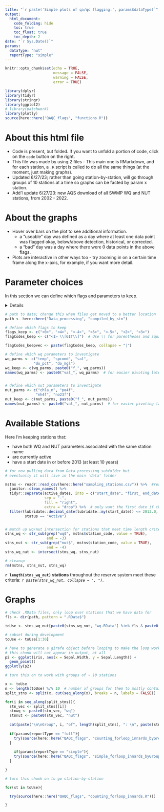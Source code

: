 ```yaml
---
title: "`r paste('Simple plots of qa/qc flagging:', params$dataType)`"
output: 
  html_document:
    code_folding: hide
    toc: true
    toc_float: true
    toc_depth: 2
date: "`r Sys.Date()`"
params:
  dataType: "nut"
  reportType: "simple"
---
```


```r
knitr::opts_chunk$set(echo = TRUE,
                      message = FALSE,
                      warning = FALSE,
                      error = TRUE)

library(dplyr)
library(tidyr)
library(stringr)
library(ggplot2)
# library(patchwork)
library(plotly)
source(here::here("QAQC_flags", "functions.R"))
```

# About this html file  

-  Code is present, but folded. If you want to unfold a portion of code, click on the `code` button on the right.  
-  This file was made by using 2 files - This main one is RMarkdown, and for each station, a `.R` script is called to do all the same things (at the moment, just making graphs).      
-  Updated 6/27/23; rather than going station-by-station, will go through groups of 10 stations at a time so graphs can be facted by param x station.  
-  Add'l update 6/27/23: new AQS download of all SWMP WQ and NUT stations, from 2002 - 2022.  


# About the graphs  

-  Hover over bars on the plot to see additional information.  
    -  a "useable" day was defined as a day where at least one data point was flagged okay, below/above detection, historical, or corrected.  
    -  a "bad" day was a day where there were 0 data points in the above flags.  
-  Plots are interactive in other ways too - try zooming in on a certain time frame along the x-axis, for example, if you want more detail.  



# Parameter choices  

In this section we can define which flags and parameters to keep.  

<details>  

Currently set to keep:  

-  Flags:  
    -  0 - accepted  
    -  4 - historical  
    -  -4 - below detection  
    -  -5 - above detection
    -  5 - corrected  
    -  <1> [GIT] - data recovered from telemetry  
    -  2 and 3; per readme in data download: "2 and 3 Flags were used in 2007 and 2008 to designate data that were outside 2 and 3 standard deviations from the historical seasonal mean. This automated check has since been discontinued and the 2 and 3 flags applied to the data during this time are being removed from the dataset as the data are authenticated."  
-  WQ Parameters:  
    -  Temp  
    -  SpCond  
    -  Sal  
    -  DO %  
    -  DO mg/L  
-  NUT Parameters:  
    -  Chl a (as `chla_n` - does this show up with other names from other reserves?)  
    -  PO4_f (f = filtered)  
    -  NH4_f
    -  NO23_f
 
    
NO2 and NO3 as separate parameters were removed 7/10/23 after discussion at the Data Analysis Team meeting on 6/30.  
    
</details>

```r
# path to data; change this when files get moved to a better location
path <- here::here("Data_processing", "compiled_by_stn")
```

```r
# define which flags to keep
flags_keep <- c("<0>", "<4>", "<-4>", "<5>", "<-5>", "<2>", "<3>")
flagCodes_keep <- c("<1> \\[GIT\\]")  # Use \\ for parentheses and square brackets.   

flagCodes_keepvec <- paste(flagCodes_keep, collapse = "|")

# define which wq parameters to investigate
wq_parms <- c("temp", "spcond", "sal",
             "do_pct", "do_mgl")
wq_keep <- c(wq_parms, paste0("f_", wq_parms))
names(wq_parms) <- paste0("val_", wq_parms)  # for easier pivoting later


# define which nut parameters to investigate
nut_parms <- c("chla_n", "po4f", 
              "nh4f", "no23f")
nut_keep <- c(nut_parms, paste0("f_", nut_parms))
names(nut_parms) <- paste0("val_", nut_parms)  # for easier pivoting later

```

# Available Stations  

Here I'm keeping stations that:  

-  have both WQ and NUT parameters associated with the same station name  
-  are currently active  
-  have a start date in or before 2013 (at least 10 years)  

```r
# for now pulling data from Data_processing subfolder but 
# eventually it will live in the main 'data' folder

mstns <- readr::read_csv(here::here("sampling_stations.csv")) %>%  #read.csv threw an error for some reason
  janitor::clean_names() %>%   
  tidyr::separate(active_dates, into = c("start_date", "first_ end_date"),
                  sep = "-",
                  fill = "right",
                  extra = "drop") %>%  # only want the first date if there are multiples
  filter(lubridate::decimal_date(lubridate::my(start_date)) <= 2013.0,
         status == "Active")


# match up wq/nut intersection for stations that meet time length criteria
stns_wq <- str_sub(grep("wq$", mstns$station_code, value = TRUE),
                   end = -3)
stns_nut <- str_sub(grep("nut$", mstns$station_code, value = TRUE),
                   end = -4)
stns_wq_nut <- intersect(stns_wq, stns_nut)

# cleanup  
rm(mstns, stns_nut, stns_wq)
```

**`r length(stns_wq_nut)` stations** throughout the reserve system meet these criteria:  *`r paste(stns_wq_nut, collapse = ", ")`*.  

# Graphs   

```r
# check .RData files, only loop over stations that we have data for
fls <- dir(path, pattern = ".RData$")

toUse <- stns_wq_nut[paste0(stns_wq_nut, "wq.RData") %in% fls & paste0(stns_wq_nut, "nut.RData") %in% fls]
```

```r
# subset during development
toUse <- toUse[1:30]
```

```r
# have to generate a girafe object before looping to make the loop work
# this chunk will not appear in output, at all
p2 <- ggplot(iris, aes(x = Sepal.Width, y = Sepal.Length)) +
  geom_point()
ggplotly(p2)
```


```r
# turn this on to work with groups of ~ 10 stations  

x <- toUse
n <- length(toUse) %/% 10  # number of groups for them to mostly contain 10 stations
split_stns <- split(x, cut(seq_along(x), breaks = n, labels = FALSE))

for(i in seq_along(split_stns)){
  stn_vec <- split_stns[[i]]
  stnwq <- paste0(stn_vec, "wq")
  stnnut <- paste0(stn_vec, "nut")
  
  cat(paste("\n\nGroup", i, "of", length(split_stns), ": \n", paste(stn_vec, collapse = ", "), "\n\n"))
 
  if(params$reportType == "full"){
    try(source(here::here("QAQC_flags", "counting_forloop_innards_byGroup.R")))
  } 
  
    if(params$reportType == "simple"){
    try(source(here::here("QAQC_flags", "simple_forloop_innards_byGroup.R")))
  } 

}
```



```r
# turn this chunk on to go station-by-station

for(st in toUse){

  try(source(here::here("QAQC_flags", "counting_forloop_innards.R")))

}
```

